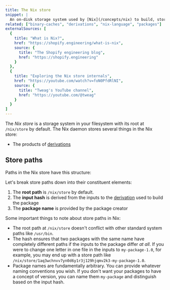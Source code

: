 ```yaml
---
title: The Nix store
snippet: |
  An on-disk storage system used by [Nix](/concepts/nix) to build, store, and cache [packages](/concepts/packages) and other artifacts
related: ["binary-caches", "derivations", "nix-language", "packages"]
externalSources: [
  {
    title: "What is Nix?",
    href: "https://shopify.engineering/what-is-nix",
    source: {
      title: "The Shopify engineering blog",
      href: "https://shopify.engineering"
    }
  },
  {
    title: "Exploring the Nix store internals",
    href: "https://youtube.com/watch?v=foN0PfdRlNI",
    source: {
      title: "Tweag's YouTube channel",
      href: "https://youtube.com/@tweag"
    }
  }
]
---
```


The *Nix store* is a storage system in your filesystem with its root at `/nix/store` by default.
The Nix daemon stores several things in the Nix store:

- The products of [derivations]

## Store paths

Paths in the Nix store have this structure:

<NixStorePath pkg="my-package-1.0" />

Let's break store paths down into their constituent elements:

1. The **root path** is `/nix/store` by default.
2. The **input hash** is derived from the inputs to the [derivation][derivations] used to build the package
3. The **package name** is provided by the package creator

Some important things to note about store paths in Nix:

- The root path at `/nix/store` doesn't conflict with other standard system paths like `/usr/bin`.
- The hash ensures that two packages with the same name have completely different paths if the inputs to the package differ *at all*. If you were to change one letter in one file in the inputs to `my-package-1.0`, for example, you may end up with a store path like `/nix/store/1aq3wchnvv7yn0d6y1r3j129hjqmv2k3-my-package-1.0`.
- Package names are fundamentally arbitrary. You can provide whatever naming conventions you wish. If you don't want your packages to have a concept of version, you can name them `my-package` and distinguish based on the input hash.

[derivations]: /concepts/derivations
